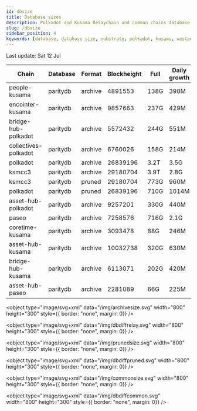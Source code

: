 ```yaml
---
id: dbsize
title: Database sizes
description: Polkadot and Kusama Relaychain and common chains database sizes
slug: /dbsize
sidebar_position: 4
keywords: [database, database size, substrate, polkadot, kusama, westend]
---
```



Last update: Sat 12 Jul

| Chain    | Database   | Format | Blockheight | Full         | Daily growth |
| ------------------------| ----------- | -------- | ------- | ---------- | ----- | 
| people-kusama | paritydb | archive | 4891553 | 138G | 398M |
| encointer-kusama | paritydb | archive | 9857663 | 237G | 429M |
| bridge-hub-polkadot | paritydb | archive | 5572432 | 244G | 551M |
| collectives-polkadot | paritydb | archive | 6760026 | 158G | 214M |
| polkadot | paritydb | archive | 26839196 | 3.2T | 3.5G |
| ksmcc3 | paritydb | archive | 29180704 | 3.9T | 2.8G |
| ksmcc3 | paritydb | pruned | 29180704 | 773G | 960M |
| polkadot | paritydb | pruned | 26839196 | 710G | 1014M |
| asset-hub-polkadot | paritydb | archive | 9257201 | 330G | 440M |
| paseo | paritydb | archive | 7258576 | 716G | 2.1G |
| coretime-kusama | paritydb | archive | 3093478 | 88G | 246M |
| asset-hub-kusama | paritydb | archive | 10032738 | 320G | 630M |
| bridge-hub-kusama | paritydb | archive | 6113071 | 202G | 420M |
| asset-hub-paseo | paritydb | archive | 2281089 | 66G | 225M |
<object type="image/svg+xml" data="/img/archivesize.svg" width="800" height="300" style={{ border: "none", margin: 0}} />

<object type="image/svg+xml" data="/img/dbdiffrelay.svg" width="800" height="300" style={{ border: "none", margin: 0}} />

<object type="image/svg+xml" data="/img/prunedsize.svg" width="800" height="300" style={{ border: "none", margin: 0}} />

<object type="image/svg+xml" data="/img/dbdiffpruned.svg" width="800" height="300" style={{ border: "none", margin: 0}} />

<object type="image/svg+xml" data="/img/commonsize.svg" width="800" height="300" style={{ border: "none", margin: 0}} />

<object type="image/svg+xml" data="/img/dbdiffcommon.svg" width="800" height="300" style={{ border: "none", margin: 0}} />
